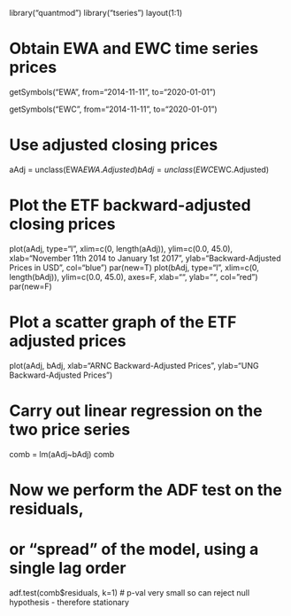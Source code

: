 library("quantmod")
library("tseries")
layout(1:1)

# Obtain EWA and EWC time series prices
getSymbols("EWA", from="2014-11-11", to="2020-01-01")

getSymbols("EWC", from="2014-11-11", to="2020-01-01")

# Use adjusted closing prices
aAdj = unclass(EWA$EWA.Adjusted)
bAdj = unclass(EWC$EWC.Adjusted)

# Plot the ETF backward-adjusted closing prices
plot(aAdj, type="l", xlim=c(0, length(aAdj)), ylim=c(0.0, 45.0),
  xlab="November 11th 2014 to January 1st 2017",
  ylab="Backward-Adjusted Prices in USD", col="blue")
par(new=T)
plot(bAdj, type="l", xlim=c(0, length(bAdj)), ylim=c(0.0, 45.0),
  axes=F, xlab="", ylab="", col="red")
par(new=F)

# Plot a scatter graph of the ETF adjusted prices
plot(aAdj, bAdj, xlab="ARNC Backward-Adjusted Prices",
  ylab="UNG Backward-Adjusted Prices")

# Carry out linear regression on the two price series
comb = lm(aAdj~bAdj)
comb

# Now we perform the ADF test on the residuals,
# or "spread" of the model, using a single lag order
adf.test(comb$residuals, k=1)
# p-val very small so can reject null hypothesis - therefore stationary

